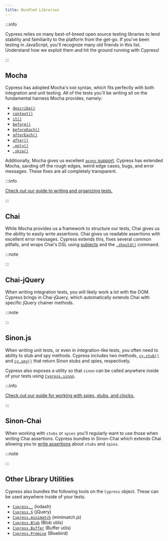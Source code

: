 ```yaml
---
title: Bundled Libraries
---
```


:::info

Cypress relies on many best-of-breed open source testing libraries to lend
stability and familiarity to the platform from the get-go. If you've been
testing in JavaScript, you'll recognize many old friends in this list.
Understand how we exploit them and hit the ground running with Cypress!

:::

## Mocha

<Icon name="github" url="http://mochajs.org/" />

Cypress has adopted Mocha's `bdd` syntax, which fits perfectly with both
integration and unit testing. All of the tests you'll be writing sit on the
fundamental harness Mocha provides, namely:

- [`describe()`](http://mochajs.org/#bdd)
- [`context()`](http://mochajs.org/#bdd)
- [`it()`](http://mochajs.org/#bdd)
- [`before()`](http://mochajs.org/#hooks)
- [`beforeEach()`](http://mochajs.org/#hooks)
- [`afterEach()`](http://mochajs.org/#hooks)
- [`after()`](http://mochajs.org/#hooks)
- [`.only()`](http://mochajs.org/#exclusive-tests)
- [`.skip()`](http://mochajs.org/#exclusive-tests)

Additionally, Mocha gives us excellent
[`async` support](http://mochajs.org/#asynchronous-code). Cypress has extended
Mocha, sanding off the rough edges, weird edge cases, bugs, and error messages.
These fixes are all completely transparent.

:::info

[Check out our guide to writing and organizing tests.](/guides/core-concepts/writing-and-organizing-tests)

:::

## Chai

<Icon name="github" url="http://chaijs.com/" />

While Mocha provides us a framework to structure our tests, Chai gives us the
ability to easily write assertions. Chai gives us readable assertions with
excellent error messages. Cypress extends this, fixes several common pitfalls,
and wraps Chai's DSL using
[subjects](/guides/core-concepts/introduction-to-cypress#assertions) and the
[`.should()`](/api/commands/should) command.

:::note

<Icon
  name="chevron-right"
  url="/guides/references/assertions#Chai"
  callout="List of available Chai Assertions"
/>

:::

## Chai-jQuery

<Icon name="github" url="https://github.com/chaijs/chai-jquery" />

When writing integration tests, you will likely work a lot with the DOM. Cypress
brings in Chai-jQuery, which automatically extends Chai with specific jQuery
chainer methods.

:::note

<Icon
  name="chevron-right"
  url="/guides/references/assertions#Chai-jQuery"
  callout="List of available Chai-jQuery Assertions"
/>

:::

## Sinon.js

<Icon name="github" url="https://github.com/sinonjs/sinon" />

When writing unit tests, or even in integration-like tests, you often need to
ability to stub and spy methods. Cypress includes two methods,
[`cy.stub()`](/api/commands/stub) and [`cy.spy()`](/api/commands/spy) that
return Sinon stubs and spies, respectively.

Cypress also exposes a utility so that `sinon` can be called anywhere inside of
your tests using [`Cypress.sinon`](/api/utilities/sinon).

:::info

[Check out our guide for working with spies, stubs, and clocks.](/guides/guides/stubs-spies-and-clocks)

:::

## Sinon-Chai

<Icon name="github" url="https://github.com/cypress-io/sinon-chai" />

When working with `stubs` or `spies` you'll regularly want to use those when
writing Chai assertions. Cypress bundles in Sinon-Chai which extends Chai
allowing you to [write assertions](https://github.com/cypress-io/sinon-chai)
about `stubs` and `spies`.

:::note

<Icon
  name="chevron-right"
  url="/guides/references/assertions#Sinon-Chai"
  callout="List of available Sinon-Chai Assertions"
/>

:::

## Other Library Utilities

Cypress also bundles the following tools on the `Cypress` object. These can be
used anywhere inside of your tests.

- [`Cypress._`](/api/utilities/_) (lodash)
- [`Cypress.$`](/api/utilities/$) (jQuery)
- [`Cypress.minimatch`](/api/utilities/minimatch) (minimatch.js)
- [`Cypress.Blob`](/api/utilities/blob) (Blob utils)
- [`Cypress.Buffer`](/api/utilities/buffer) (Buffer utils)
- [`Cypress.Promise`](/api/utilities/promise) (Bluebird)
